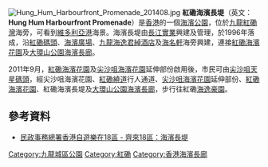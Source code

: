 {{not|紅磡海濱花園}}
[[File:Hung_Hum_Harbourfront_Promenade_201408.jpg|thumb]]
'''紅磡海濱長堤'''（英文：'''Hung Hum Harbourfront Promenade'''）是[[香港|香港]]的一個[[海濱公園|海濱公園]]，位於[[九龍|九龍]][[紅磡灣|紅磡灣]]海旁，可看到[[維多利亞港|維多利亞港]]海景。海濱長堤由[[長江實業|長江實業]]興建及管理，於1996年落成，沿[[紅磡碼頭|紅磡碼頭]]、[[海濱廣場|海濱廣場]]、[[九龍海逸君綽酒店|九龍海逸君綽酒店]]及[[海名軒|海名軒]]海旁興建，連接[[紅磡海濱花園|紅磡海濱花園]]及[[大環山公園海濱長廊|大環山公園海濱長廊]]。

2011年9月，[[紅磡海濱花園|紅磡海濱花園]]及[[尖沙咀海濱花園|尖沙咀海濱花園]]延伸部份啟用後，市民可由[[尖沙咀天星碼頭|尖沙咀天星碼頭]]，經尖沙咀海濱花園、[[紅磡繞道|紅磡繞道]]行人通道、[[尖沙咀海濱花園|尖沙咀海濱花園]]延伸部份、[[紅磡海濱花園|紅磡海濱花園]]、紅磡海濱長堤及[[大環山公園海濱長廊|大環山公園海濱長廊]]，步行往紅磡[[海逸豪園|海逸豪園]]。

==參考資料==
*[http://www.gohk.gov.hk/chi/welcome/kc_spots.html?spots=1 民政事務總署香港自遊樂在18區 - 齊來18區：海濱長堤]

{{香港海濱花園}}

[[Category:九龍城區公園|Category:九龍城區公園]]
[[Category:紅磡|Category:紅磡]]
[[Category:香港海濱長廊|Category:香港海濱長廊]]